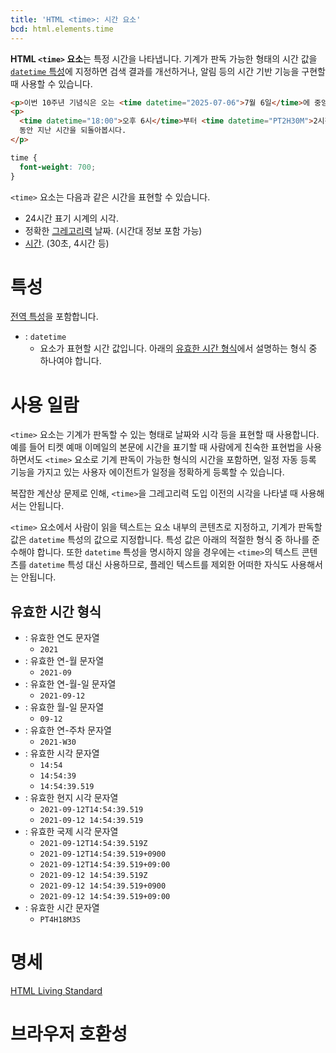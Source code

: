 ```yaml
---
title: 'HTML <time>: 시간 요소'
bcd: html.elements.time
---
```


**HTML `<time>` 요소**는 특정 시간을 나타냅니다. 기계가 판독 가능한 형태의 시간 값을 [`datetime` 특성](#term-datetime)에 지정하면 검색 결과를 개선하거나, 알림 등의 시간 기반 기능을 구현할 때 사용할 수 있습니다.

```html hidden name=demo
<p>이번 10주년 기념식은 오는 <time datetime="2025-07-06">7월 6일</time>에 중앙회관에서 열립니다.</p>
<p>
  <time datetime="18:00">오후 6시</time>부터 <time datetime="PT2H30M">2시간 30분</time>
  동안 지난 시간을 되돌아봅시다.
</p>
```

```css hidden name=demo
time {
  font-weight: 700;
}
```

<LiveExample height={180} lang="html" name="demo" />

`<time>` 요소는 다음과 같은 시간을 표현할 수 있습니다.

- 24시간 표기 시계의 시각.
- 정확한 [그레고리력](https://ko.wikipedia.org/wiki/%EA%B7%B8%EB%A0%88%EA%B3%A0%EB%A6%AC%EB%A0%A5) 날짜. (시간대 정보 포함 가능)
- [시간](https://www.w3.org/TR/2014/REC-html5-20141028/infrastructure.html#valid-duration-string). (30초, 4시간 등)

# 특성

[전역 특성](/docs/Web/HTML/Global_attributes)을 포함합니다.

- : `datetime`
  - 요소가 표현할 시간 값입니다. 아래의 [유효한 시간 형식](#유효한-시간-형식)에서 설명하는 형식 중 하나여야 합니다.

# 사용 일람

`<time>` 요소는 기계가 판독할 수 있는 형태로 날짜와 시각 등을 표현할 때 사용합니다. 예를 들어 티켓 예매 이메일의 본문에 시간을 표기할 때 사람에게 친숙한 표현법을 사용하면서도 `<time>` 요소로 기계 판독이 가능한 형식의 시간을 포함하면, 일정 자동 등록 기능을 가지고 있는 사용자 에이전트가 일정을 정확하게 등록할 수 있습니다.

복잡한 계산상 문제로 인해, `<time>`을 그레고리력 도입 이전의 시각을 나타낼 때 사용해서는 안됩니다.

`<time>` 요소에서 사람이 읽을 텍스트는 요소 내부의 콘텐츠로 지정하고, 기계가 판독할 값은 `datetime` 특성의 값으로 지정합니다. 특성 값은 아래의 적절한 형식 중 하나를 준수해야 합니다. 또한 `datetime` 특성을 명시하지 않을 경우에는 `<time>`의 텍스트 콘텐츠를 `datetime` 특성 대신 사용하므로, 플레인 텍스트를 제외한 어떠한 자식도 사용해서는 안됩니다.

## 유효한 시간 형식

- : 유효한 연도 문자열
  - `2021`
- : 유효한 연-월 문자열
  - `2021-09`
- : 유효한 연-월-일 문자열
  - `2021-09-12`
- : 유효한 월-일 문자열
  - `09-12`
- : 유효한 연-주차 문자열
  - `2021-W30`
- : 유효한 시각 문자열
  - `14:54`
  - `14:54:39`
  - `14:54:39.519`
- : 유효한 현지 시각 문자열
  - `2021-09-12T14:54:39.519`
  - `2021-09-12 14:54:39.519`
- : 유효한 국제 시각 문자열
  - `2021-09-12T14:54:39.519Z`
  - `2021-09-12T14:54:39.519+0900`
  - `2021-09-12T14:54:39.519+09:00`
  - `2021-09-12 14:54:39.519Z`
  - `2021-09-12 14:54:39.519+0900`
  - `2021-09-12 14:54:39.519+09:00`
- : 유효한 시간 문자열
  - `PT4H18M3S`

# 명세

[HTML Living Standard](https://html.spec.whatwg.org/multipage/text-level-semantics.html#the-time-element)

# 브라우저 호환성

<BrowserCompat data={props.bcd} />
